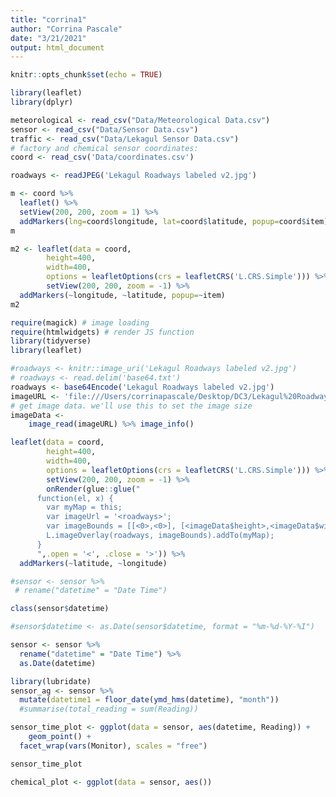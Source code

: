 ```yaml
---
title: "corrina1"
author: "Corrina Pascale"
date: "3/21/2021"
output: html_document
---
```


```r
knitr::opts_chunk$set(echo = TRUE)
```

```r
library(leaflet)
library(dplyr)
```

```r
meteorological <- read_csv("Data/Meteorological Data.csv")
sensor <- read_csv("Data/Sensor Data.csv")
traffic <- read_csv("Data/Lekagul Sensor Data.csv")
# factory and chemical sensor coordinates:
coord <- read_csv('Data/coordinates.csv')

roadways <- readJPEG('Lekagul Roadways labeled v2.jpg') 


```


```r
m <- coord %>%
  leaflet() %>%
  setView(200, 200, zoom = 1) %>%
  addMarkers(lng=coord$longitude, lat=coord$latitude, popup=coord$item)
m
```
```r
m2 <- leaflet(data = coord,
        height=400,
        width=400,
        options = leafletOptions(crs = leafletCRS('L.CRS.Simple'))) %>% 
        setView(200, 200, zoom = -1) %>%
  addMarkers(~longitude, ~latitude, popup=~item)
m2
```




```r
require(magick) # image loading
require(htmlwidgets) # render JS function
library(tidyverse)
library(leaflet)

#roadways <- knitr::image_uri('Lekagul Roadways labeled v2.jpg') 
# roadways <- read.delim('base64.txt')
roadways <- base64Encode('Lekagul Roadways labeled v2.jpg')
imageURL <- 'file:///Users/corrinapascale/Desktop/DC3/Lekagul%20Roadways%20labeled%20v2.jpg'
# get image data. we'll use this to set the image size
imageData <- 
    image_read(imageURL) %>% image_info()

leaflet(data = coord,
        height=400,
        width=400,
        options = leafletOptions(crs = leafletCRS('L.CRS.Simple'))) %>% 
        setView(200, 200, zoom = -1) %>%
        onRender(glue::glue("
      function(el, x) {
        var myMap = this;
        var imageUrl = '<roadways>';
        var imageBounds = [[<0>,<0>], [<imageData$height>,<imageData$width>]];
        L.imageOverlay(roadways, imageBounds).addTo(myMap);
      }
      ",.open = '<', .close = '>')) %>% 
  addMarkers(~latitude, ~longitude)
```


```r
#sensor <- sensor %>%
 # rename("datetime" = "Date Time") 

class(sensor$datetime)

#sensor$datetime <- as.Date(sensor$datetime, format = "%m-%d-%Y-%I")

sensor <- sensor %>%
  rename("datetime" = "Date Time") %>%
  as.Date(datetime)

```
```r
library(lubridate)
sensor_ag <- sensor %>%
  mutate(datetime1 = floor_date(ymd_hms(datetime), "month")) 
  #summarise(total_reading = sum(Reading))

```
```r
sensor_time_plot <- ggplot(data = sensor, aes(datetime, Reading)) +
    geom_point() +
  facet_wrap(vars(Monitor), scales = "free") 

sensor_time_plot

```

```r
chemical_plot <- ggplot(data = sensor, aes())

```

